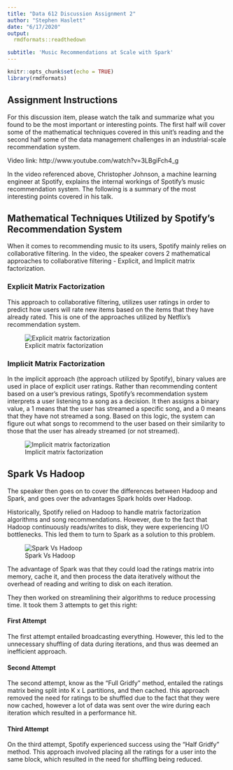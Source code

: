 ```yaml
---
title: "Data 612 Discussion Assignment 2"
author: "Stephen Haslett"
date: "6/17/2020"
output:
  rmdformats::readthedown

subtitle: 'Music Recommendations at Scale with Spark'
---
```


```r
knitr::opts_chunk$set(echo = TRUE)
library(rmdformats)
```


## Assignment Instructions
For this discussion item, please watch the talk and summarize what you found to be the most important or interesting points. The first half will cover some of the mathematical techniques covered in this unit's reading and the second half some of the data management challenges in an industrial-scale recommendation system.

Video link: http://www.youtube.com/watch?v=3LBgiFch4_g

In the video referenced above, Christopher Johnson, a machine learning engineer at Spotify, explains the internal workings of Spotify's music recommendation system.
The following is a summary of the most interesting points covered in his talk.

## Mathematical Techniques Utilized by Spotify's Recommendation System
When it comes to recommending music to its users, Spotify mainly relies on collaborative filtering. In the video, the speaker covers 2 mathematical approaches to collaborative filtering - Explicit, and Implicit matrix factorization.

### Explicit Matrix Factorization
This approach to collaborative filtering, utilizes user ratings in order to predict how users will rate new items based on the items that they have already rated. This is one of the approaches utilized by Netflix's recommendation system.

![Explicit matrix factorization](./explicit_fact.jpeg)


### Implicit Matrix Factorization
In the implicit approach (the approach utilized by Spotify), binary values are used in place of explicit user ratings. Rather than recommending content based on a user's previous ratings, Spotify's recommendation system interprets a user listening to a song as a decision. It then assigns a binary value, a 1 means that the user has streamed a specific song, and a 0 means that they have not streamed a song. Based on this logic, the system can figure out what songs to recommend to the user based on their similarity to those that the user has already streamed (or not streamed).

![Implicit matrix factorization](./implicit_fact.jpeg)

## Spark Vs Hadoop
The speaker then goes on to cover the differences between Hadoop and Spark, and goes over the advantages Spark holds over Hadoop.

Historically, Spotify relied on Hadoop to handle matrix factorization algorithms and song recommendations. However, due to the fact that Hadoop continuously reads/writes to disk, they were experiencing I/O bottlenecks. This led them to turn to Spark as a solution to this problem.

![Spark Vs Hadoop](./hadoop_spark.png)

The advantage of Spark was that they could load the ratings matrix into memory, cache it, and then process the data iteratively without the overhead of reading and writing to disk on each iteration.

They then worked on streamlining their algorithms to reduce processing time. It took them 3 attempts to get this right:

#### First Attempt
The first attempt entailed broadcasting everything. However, this led to the unnecessary shuffling of data during iterations, and thus was deemed an inefficient approach.

#### Second Attempt
The second attempt, know as the "Full Gridfy" method, entailed the ratings matrix being split into K x L partitions, and then cached. this approach removed the need for ratings to be shuffled due to the fact that they were now cached, however a lot of data was sent over the wire during each iteration which resulted in a performance hit.

#### Third Attempt
On the third attempt, Spotify experienced success using the "Half Gridfy" method. This approach involved placing all the ratings for a user into the same block, which resulted in the need for shuffling being reduced.
